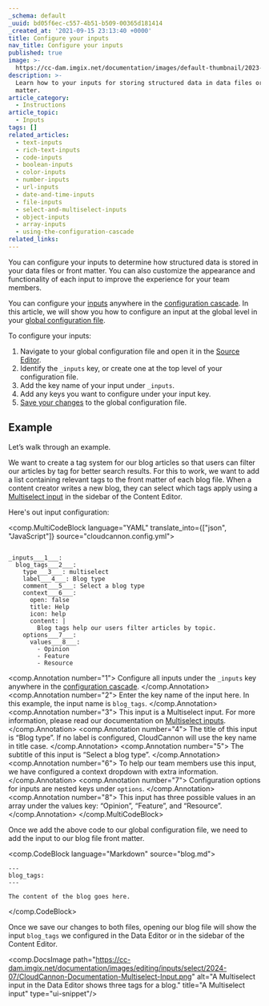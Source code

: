 ```yaml
---
_schema: default
_uuid: bd05f6ec-c557-4b51-b509-00365d181414
_created_at: '2021-09-15 23:13:40 +0000'
title: Configure your inputs
nav_title: Configure your inputs
published: true
image: >-
  https://cc-dam.imgix.net/documentation/images/default-thumbnail/2023-Q4/CloudCannon-Documentation-Thumbnail.png
description: >-
  Learn how to your inputs for storing structured data in data files or front
  matter.
article_category:
  - Instructions
article_topic:
  - Inputs
tags: []
related_articles:
  - text-inputs
  - rich-text-inputs
  - code-inputs
  - boolean-inputs
  - color-inputs
  - number-inputs
  - url-inputs
  - date-and-time-inputs
  - file-inputs
  - select-and-multiselect-inputs
  - object-inputs
  - array-inputs
  - using-the-configuration-cascade
related_links:
---
```

You can configure your inputs to determine how structured data is stored in your data files or front matter. You can also customize the appearance and functionality of each input to improve the experience for your team members.

You can configure your [inputs](/documentation/articles/what-are-inputs/) anywhere in the [configuration cascade](/documentation/articles/using-the-configuration-cascade/). In this article, we will show you how to configure an input at the global level in your [global configuration file](/documentation/articles/create-a-global-configuration-file/).

To configure your inputs:

1. Navigate to your global configuration file and open it in the [Source Editor](/documentation/articles/the-source-editor/).
2. Identify the `_inputs` key, or create one at the top level of your configuration file.
3. Add the key name of your input under `_inputs`.
4. Add any keys you want to configure under your input key.
5. [Save your changes](/documentation/articles/save-your-changes/) to the global configuration file.

## Example

Let’s walk through an example.

We want to create a tag system for our blog articles so that users can filter our articles by tag for better search results. For this to work, we want to add a list containing relevant tags to the front matter of each blog file. When a content creator writes a new blog, they can select which tags apply using a [Multiselect input](/documentation/articles/select-and-multiselect-inputs/) in the sidebar of the Content Editor.

Here's out input configuration:

<comp.MultiCodeBlock language="YAML" translate_into={["json", "JavaScript"]} source="cloudcannon.config.yml">
``````````

_inputs___1___:
  blog_tags___2___:
    type___3___: multiselect
    label___4___: Blog type
    comment___5___: Select a blog type
    context___6___:
      open: false
      title: Help
      icon: help
      content: |
        Blog tags help our users filter articles by topic.
    options___7___:
      values___8___:
        - Opinion
        - Feature
        - Resource

``````````
<comp.Annotation number="1">
  Configure all inputs under the `_inputs` key anywhere in the [configuration cascade](/documentation/articles/using-the-configuration-cascade/).
</comp.Annotation>
<comp.Annotation number="2">
  Enter the key name of the input here. In this example, the input name is `blog_tags`.
</comp.Annotation>
<comp.Annotation number="3">
  This input is a Multiselect input. For more information, please read our documentation on [Multiselect inputs](/documentation/articles/select-and-multiselect-inputs/).
</comp.Annotation>
<comp.Annotation number="4">
  The title of this input is “Blog type”. If no label is configured, CloudCannon will use the key name in title case.
</comp.Annotation>
<comp.Annotation number="5">
  The subtitle of this input is “Select a blog type”.
</comp.Annotation>
<comp.Annotation number="6">
  To help our team members use this input, we have configured a context dropdown with extra information.
</comp.Annotation>
<comp.Annotation number="7">
  Configuration options for inputs are nested keys under `options`.
</comp.Annotation>
<comp.Annotation number="8">
  This input has three possible values in an array under the values key: “Opinion”, “Feature”, and “Resource”.
</comp.Annotation>
</comp.MultiCodeBlock>

Once we add the above code to our global configuration file, we need to add the input to our blog file front matter.

<comp.CodeBlock language="Markdown" source="blog.md">
``````````
---
blog_tags:
---

The content of the blog goes here.
``````````
</comp.CodeBlock>

Once we save our changes to both files, opening our blog file will show the input `blog_tags` we configured in the Data Editor or in the sidebar of the Content Editor.

<comp.DocsImage path="https://cc-dam.imgix.net/documentation/images/editing/inputs/select/2024-07/CloudCannon-Documentation-Multiselect-Input.png" alt="A Multiselect input in the Data Editor shows three tags for a blog." title="A Multiselect input" type="ui-snippet"/>